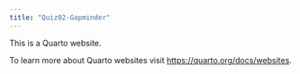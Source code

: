 ```yaml
---
title: "Quiz02-Gapminder"
---
```


This is a Quarto website.

To learn more about Quarto websites visit <https://quarto.org/docs/websites>.

